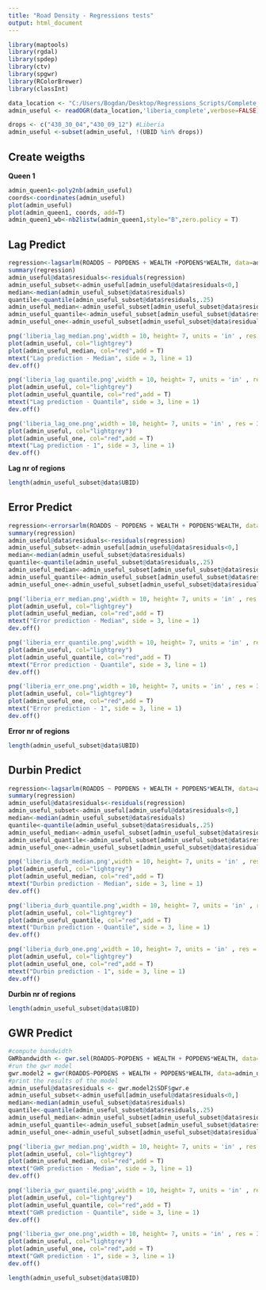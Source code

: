 ```yaml
---
title: "Road Density - Regressions tests"
output: html_document
---
```


```r
library(maptools)
library(rgdal)
library(spdep)
library(ctv)
library(spgwr)
library(RColorBrewer)
library(classInt)
```


```r
data_location <- "C:/Users/Bogdan/Desktop/Regressions_Scripts/Complete_SHP"
admin_useful <- readOGR(data_location,'liberia_complete',verbose=FALSE)
```

```r
drops <- c("430_30_04","430_09_12") #Liberia
admin_useful <-subset(admin_useful, !(UBID %in% drops))
```
## Create weigths ##

**Queen 1**

```r
admin_queen1<-poly2nb(admin_useful)
coords<-coordinates(admin_useful)
plot(admin_useful)
plot(admin_queen1, coords, add=T)
admin_queen1_wb<-nb2listw(admin_queen1,style="B",zero.policy = T)
```


## Lag Predict ##

```r
regression<-lagsarlm(ROADDS ~ POPDENS + WEALTH +POPDENS*WEALTH, data=admin_useful,admin_queen1_wb)
summary(regression)
admin_useful@data$residuals<-residuals(regression)
admin_useful_subset<-admin_useful[admin_useful@data$residuals<0,]
median<-median(admin_useful_subset@data$residuals)
quantile<-quantile(admin_useful_subset@data$residuals,.25)
admin_useful_median<-admin_useful_subset[admin_useful_subset@data$residuals<median,]
admin_useful_quantile<-admin_useful_subset[admin_useful_subset@data$residuals<quantile,]
admin_useful_one<-admin_useful_subset[admin_useful_subset@data$residuals<-1,]
```

```r
png('liberia_lag_median.png',width = 10, height= 7, units = 'in' , res = 300)
plot(admin_useful, col="lightgrey")
plot(admin_useful_median, col="red",add = T)
mtext("Lag prediction - Median", side = 3, line = 1)
dev.off()

png('liberia_lag_quantile.png',width = 10, height= 7, units = 'in' , res = 300)
plot(admin_useful, col="lightgrey")
plot(admin_useful_quantile, col="red",add = T)
mtext("Lag prediction - Quantile", side = 3, line = 1)
dev.off()

png('liberia_lag_one.png',width = 10, height= 7, units = 'in' , res = 300)
plot(admin_useful, col="lightgrey")
plot(admin_useful_one, col="red",add = T)
mtext("Lag prediction - 1", side = 3, line = 1)
dev.off()
```

**Lag nr of regions**

```r
length(admin_useful_subset@data$UBID)
```

## Error Predict ##

```r
regression<-errorsarlm(ROADDS ~ POPDENS + WEALTH + POPDENS*WEALTH, data=admin_useful,admin_queen1_wb)
summary(regression)
admin_useful@data$residuals<-residuals(regression)
admin_useful_subset<-admin_useful[admin_useful@data$residuals<0,]
median<-median(admin_useful_subset@data$residuals)
quantile<-quantile(admin_useful_subset@data$residuals,.25)
admin_useful_median<-admin_useful_subset[admin_useful_subset@data$residuals<median,]
admin_useful_quantile<-admin_useful_subset[admin_useful_subset@data$residuals<quantile,]
admin_useful_one<-admin_useful_subset[admin_useful_subset@data$residuals<-1,]
```

```r
png('liberia_err_median.png',width = 10, height= 7, units = 'in' , res = 300)
plot(admin_useful, col="lightgrey")
plot(admin_useful_median, col="red",add = T)
mtext("Error prediction - Median", side = 3, line = 1)
dev.off()

png('liberia_err_quantile.png',width = 10, height= 7, units = 'in' , res = 300)
plot(admin_useful, col="lightgrey")
plot(admin_useful_quantile, col="red",add = T)
mtext("Error prediction - Quantile", side = 3, line = 1)
dev.off()

png('liberia_err_one.png',width = 10, height= 7, units = 'in' , res = 300)
plot(admin_useful, col="lightgrey")
plot(admin_useful_one, col="red",add = T)
mtext("Error prediction - 1", side = 3, line = 1)
dev.off()
```

**Error nr of regions**

```r
length(admin_useful_subset@data$UBID)
```

## Durbin Predict ##

```r
regression<-lagsarlm(ROADDS ~ POPDENS + WEALTH + POPDENS*WEALTH, data=admin_useful,admin_queen1_wb, type="mixed")
summary(regression)
admin_useful@data$residuals<-residuals(regression)
admin_useful_subset<-admin_useful[admin_useful@data$residuals<0,]
median<-median(admin_useful_subset@data$residuals)
quantile<-quantile(admin_useful_subset@data$residuals,.25)
admin_useful_median<-admin_useful_subset[admin_useful_subset@data$residuals<median,]
admin_useful_quantile<-admin_useful_subset[admin_useful_subset@data$residuals<quantile,]
admin_useful_one<-admin_useful_subset[admin_useful_subset@data$residuals<-1,]
```

```r
png('liberia_durb_median.png',width = 10, height= 7, units = 'in' , res = 300)
plot(admin_useful, col="lightgrey")
plot(admin_useful_median, col="red",add = T)
mtext("Durbin prediction - Median", side = 3, line = 1)
dev.off()

png('liberia_durb_quantile.png',width = 10, height= 7, units = 'in' , res = 300)
plot(admin_useful, col="lightgrey")
plot(admin_useful_quantile, col="red",add = T)
mtext("Durbin prediction - Quantile", side = 3, line = 1)
dev.off()

png('liberia_durb_one.png',width = 10, height= 7, units = 'in' , res = 300)
plot(admin_useful, col="lightgrey")
plot(admin_useful_one, col="red",add = T)
mtext("Durbin prediction - 1", side = 3, line = 1)
dev.off()
```

**Durbin nr of regions**

```r
length(admin_useful_subset@data$UBID)
```

## GWR Predict ##

```r
#compute bandwidth
GWRbandwidth <- gwr.sel(ROADDS~POPDENS + WEALTH + POPDENS*WEALTH, data=admin_useful, adapt=T) 
#run the gwr model
gwr.model2 = gwr(ROADDS~POPDENS + WEALTH + POPDENS*WEALTH, data=admin_useful, adapt=GWRbandwidth, hatmatrix=TRUE,predict=TRUE, se.fit=TRUE) 
#print the results of the model
admin_useful@data$residuals <- gwr.model2$SDF$gwr.e
admin_useful_subset<-admin_useful[admin_useful@data$residuals<0,]
median<-median(admin_useful_subset@data$residuals)
quantile<-quantile(admin_useful_subset@data$residuals,.25)
admin_useful_median<-admin_useful_subset[admin_useful_subset@data$residuals<median,]
admin_useful_quantile<-admin_useful_subset[admin_useful_subset@data$residuals<quantile,]
admin_useful_one<-admin_useful_subset[admin_useful_subset@data$residuals<-1,]
```

```r
png('liberia_gwr_median.png',width = 10, height= 7, units = 'in' , res = 300)
plot(admin_useful, col="lightgrey")
plot(admin_useful_median, col="red",add = T)
mtext("GWR prediction - Median", side = 3, line = 1)
dev.off()

png('liberia_gwr_quantile.png',width = 10, height= 7, units = 'in' , res = 300)
plot(admin_useful, col="lightgrey")
plot(admin_useful_quantile, col="red",add = T)
mtext("GWR prediction - Quantile", side = 3, line = 1)
dev.off()

png('liberia_gwr_one.png',width = 10, height= 7, units = 'in' , res = 300)
plot(admin_useful, col="lightgrey")
plot(admin_useful_one, col="red",add = T)
mtext("GWR prediction - 1", side = 3, line = 1)
dev.off()
```

```r
length(admin_useful_subset@data$UBID)
```